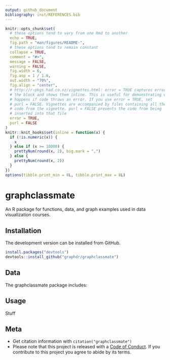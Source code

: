 ```yaml
---
output: github_document
bibliography: inst/REFERENCES.bib
---
```


<!-- README.md is generated from README.Rmd. Please edit that file -->

```r
knitr::opts_chunk$set(
  # these options tend to vary from one Rmd to another
  echo = TRUE,
  fig.path = "man/figures/README-",
  # these options tend to remain constant
  collapse = TRUE,
  comment = "#>",
  message = FALSE,
  warning = FALSE,
  fig.width = 6,
  fig.asp = 1 / 1.6,
  out.width = "70%",
  fig.align = "center",
  # http://r-pkgs.had.co.nz/vignettes.html: error = TRUE captures errors in
  # the block and shows them inline. This is useful for demonstrating what
  # happens if code throws an error. If you use error = TRUE, set
  # purl = FALSE. Vignettes are accompanied by files containing all the
  # code from the vignette. purl = FALSE prevents the code from being
  # inserted into that file
  error = TRUE,
  purl = FALSE
)
knitr::knit_hooks$set(inline = function(x) {
  if (!is.numeric(x)) {
    x
  } else if (x >= 10000) {
    prettyNum(round(x, 2), big.mark = ",")
  } else {
    prettyNum(round(x, 2))
  }
})
options(tibble.print_min = 8L, tibble.print_max = 8L)
```


# graphclassmate

An R package for functions, data, and graph examples used in data visualization courses.



## Installation

The development version can be installed from GitHub.   

```r
install.packages("devtools")
devtools::install_github("graphdr/graphclassmate")
```


## Data

The graphclassmate package includes: 



## Usage

Stuff

## Meta

- Get citation information with `citation("graphclassmate")` 
- Please note that this project is released with a [Code of Conduct](https://github.com/graphdr/graphclassmate/blob/master/CONDUCT.md). If you contribute to this project you agree to abide by its terms. 


